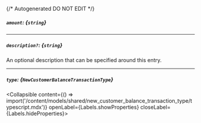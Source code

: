 {/* Autogenerated DO NOT EDIT  */}

##### `amount`: *{`string`}*

---
##### `description?`: *{`string`}*
An optional description that can be specified around this entry.

---
##### `type`: *{`NewCustomerBalanceTransactionType`}*
<Collapsible content={() => import('/content/models/shared/new_customer_balance_transaction_type/typescript.mdx')} openLabel={Labels.showProperties} closeLabel={Labels.hideProperties}>
</Collapsible>


